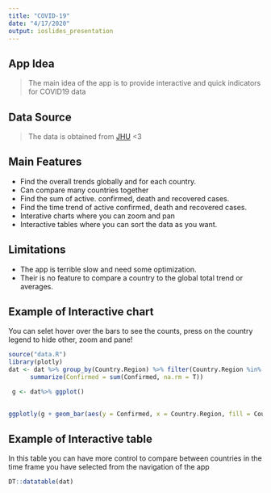 ```yaml
---
title: "COVID-19"
date: "4/17/2020"
output: ioslides_presentation
---
```


## App Idea

> The main idea of the app is to provide interactive and quick indicators for COVID19 data

## Data Source

> The data is obtained from [JHU](github.com%2FCSSEGISandData%2FCOVID-19&usg=AOvVaw1vKpECdLTiTa7d-LqfWRs0) <3

## Main Features
- Find the overall trends globally and for each country.
- Can compare many countries together
- Find the sum of active. confirmed, death and recovered cases.
- Find the time trend of active confirmed, death and recovered cases.
- Interative charts where you can zoom and pan
- Interactive tables where you can sort the data as you want.

## Limitations
- The app is terrible slow and need some optimization.
- Their is no feature to compare a country to the global total trend or averages.

## Example of Interactive chart
You can selet hover over the bars to see the counts, press on the country legend to hide other, zoom and pane!
```r
source("data.R")
library(plotly)
dat <- dat %>% group_by(Country.Region) %>% filter(Country.Region %in% c("US", "Finland", "Algeria", "Egypt")) %>% 
      summarize(Confirmed = sum(Confirmed, na.rm = T)) 

 g <- dat%>% ggplot()
  

ggplotly(g + geom_bar(aes(y = Confirmed, x = Country.Region, fill = Country.Region), stat = 'identity'))

```


## Example of Interactive table
In this table you can have more control to compare between countries in the time frame you have selected from the navigation of the app
```r
DT::datatable(dat)
```


